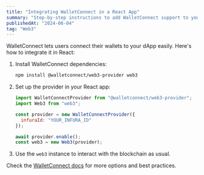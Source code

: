 ```yaml
---
title: "Integrating WalletConnect in a React App"
summary: "Step-by-step instructions to add WalletConnect support to your React dApp."
publishedAt: "2024-06-04"
tag: "Web3"
---
```


WalletConnect lets users connect their wallets to your dApp easily. Here's how to integrate it in React:

1. Install WalletConnect dependencies:
   ```bash
   npm install @walletconnect/web3-provider web3
   ```
2. Set up the provider in your React app:
   ```js
   import WalletConnectProvider from "@walletconnect/web3-provider";
   import Web3 from "web3";

   const provider = new WalletConnectProvider({
     infuraId: "YOUR_INFURA_ID"
   });

   await provider.enable();
   const web3 = new Web3(provider);
   ```
3. Use the `web3` instance to interact with the blockchain as usual.

Check the [WalletConnect docs](https://docs.walletconnect.com/) for more options and best practices. 